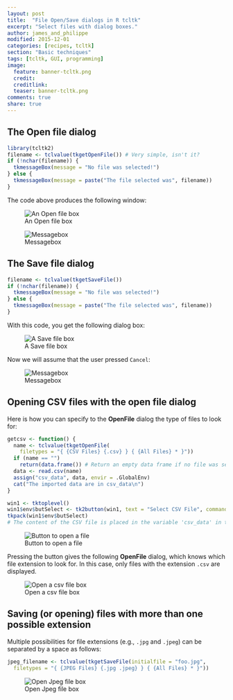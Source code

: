 ```yaml
---
layout: post
title:  "File Open/Save dialogs in R tcltk"
excerpt: "Select files with dialog boxes."
author: james_and_philippe
modified: 2015-12-01
categories: [recipes, tcltk]
section: "Basic techniques"
tags: [tcltk, GUI, programming]
image:
  feature: banner-tcltk.png
  credit: 
  creditlink: 
  teaser: banner-tcltk.png
comments: true
share: true
---
```


## The Open file dialog

```r
library(tcltk2)
filename <- tclvalue(tkgetOpenFile()) # Very simple, isn't it?
if (!nchar(filename)) {
  tkmessageBox(message = "No file was selected!")
} else {
  tkmessageBox(message = paste("The file selected was", filename))
}
```

The code above produces the following window:

![An Open file box]({{ site.images }}/recipes-tcltk/opensavebox.png)

![Messagebox]({{ site.images }}/recipes-tcltk/opensavebox2.png)


## The Save file dialog

```r
filename <- tclvalue(tkgetSaveFile())
if (!nchar(filename)) {
  tkmessageBox(message = "No file was selected!")
} else {
  tkmessageBox(message = paste("The file selected was", filename))
}
```

With this code, you get the following dialog box:

![A Save file box]({{ site.images }}/recipes-tcltk/opensavebox3.png)

Now we will assume that the user pressed `Cancel`:

![Messagebox]({{ site.images }}/recipes-tcltk/opensavebox4.png)


## Opening CSV files with the open file dialog

Here is how you can specify to the **OpenFile** dialog the type of files to look for:

```r
getcsv <- function() {
  name <- tclvalue(tkgetOpenFile(
    filetypes = "{ {CSV Files} {.csv} } { {All Files} * }"))
  if (name == "")
    return(data.frame()) # Return an empty data frame if no file was selected
  data <- read.csv(name)
  assign("csv_data", data, envir = .GlobalEnv)
  cat("The imported data are in csv_data\n")
}

win1 <- tktoplevel()
win1$env$butSelect <- tk2button(win1, text = "Select CSV File", command = getcsv)
tkpack(win1$env$butSelect)
# The content of the CSV file is placed in the variable 'csv_data' in the global environment
```

![Button to open a file]({{ site.images }}/recipes-tcltk/opensavebox5.png)

Pressing the button gives the following **OpenFile** dialog, which knows which file extension to look for. In this case, only files with the extension `.csv` are displayed.

![Open a csv file box]({{ site.images }}/recipes-tcltk/opensavebox6.png)


## Saving (or opening) files with more than one possible extension

Multiple possibilities for file extensions (e.g., `.jpg` and `.jpeg`) can be separated by a space as follows:

```r
jpeg_filename <- tclvalue(tkgetSaveFile(initialfile = "foo.jpg",
  filetypes = "{ {JPEG Files} {.jpg .jpeg} } { {All Files} * }"))
```

![Open Jpeg file box]({{ site.images }}/recipes-tcltk/opensavebox7.png)
